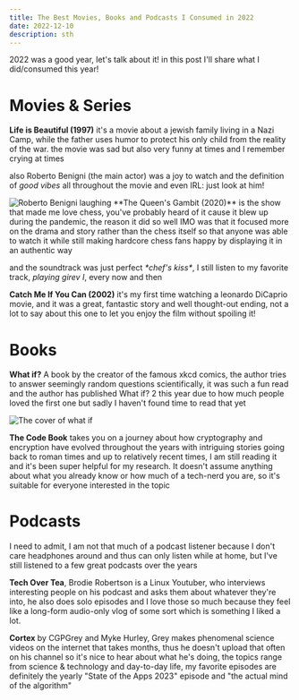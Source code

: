 ```yaml
---
title: The Best Movies, Books and Podcasts I Consumed in 2022
date: 2022-12-10
description: sth
---
```


2022 was a good year, let's talk about it! in this post I'll share what I did/consumed this year!
# Movies & Series

**Life is Beautiful (1997)** it's a movie about a jewish family living in a Nazi Camp, while the father uses humor to protect his only child from the reality of the war. the movie was sad but also very funny at times and I remember crying at times

also Roberto Benigni (the main actor) was a joy to watch and the definition of _good vibes_ all throughout the movie and even IRL: just look at him!

<Img src="/benigni-1.webp" alt="Roberto Benigni laughing" caption="Roberto during his oscar acceptance speech"/>
**The Queen's Gambit (2020)** is the show that made me love chess, you've probably heard of it cause it blew up during the pandemic, the reason it did so well IMO was that it focused more on the drama and story rather than the chess itself so that anyone was able to watch it while still making hardcore chess fans happy by displaying it in an authentic way

and the soundtrack was just perfect _\*chef's kiss\*_, I still listen to my favorite track, _playing girev I_, every now and then

**Catch Me If You Can (2002)** it's my first time watching a leonardo DiCaprio movie, and it was a great, fantastic story and well thought-out ending, not a lot to say about this one to let you enjoy the film without spoiling it!

# Books

**What if?** A book by the creator of the famous xkcd comics, the author tries to answer seemingly random questions scientifically, it was such a fun read and the author has published What if? 2 this year due to how much people loved the first one but sadly I haven't found time to read that yet

<Img src="/whatif.webp" alt="The cover of what if"/>

**The Code Book** takes you on a journey about how cryptography and encryption have evolved throughout the years with intriguing stories going back to roman times and up to relatively recent times, I am still reading it and it's been super helpful for my research. It doesn't assume anything about what you already know or how much of a tech-nerd you are, so it's suitable for everyone interested in the topic

# Podcasts
I need to admit, I am not that much of a podcast listener because I don't care headphones around and thus can only listen while at home, but I've still listened to a few great podcasts over the years

**Tech Over Tea**, Brodie Robertson is a Linux Youtuber, who interviews interesting people on his podcast and asks them about whatever they're into, he also does solo episodes and I love those so much because they feel like a long-form audio-only vlog of some sort which is something I liked a lot. 

**Cortex** by CGPGrey and Myke Hurley, Grey makes phenomenal science videos on the internet that takes months, thus he doesn't upload that often on his channel so it's nice to hear about what he's doing, the topics range from science & technology and day-to-day life, my favorite episodes are definitely the yearly "State of the Apps 2023" episode and "the actual mind of the algorithm"

